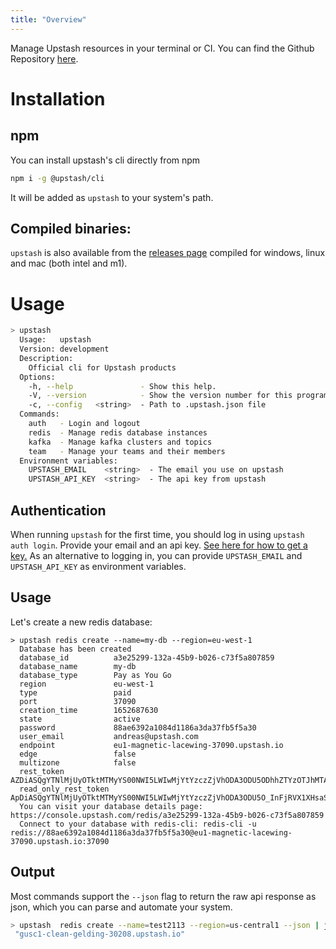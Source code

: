 ```yaml
---
title: "Overview"
---
```

Manage Upstash resources in your terminal or CI.
You can find the Github Repository [here](https://github.com/upstash/cli).
<br />
# Installation
## npm
You can install upstash's cli directly from npm
```bash
npm i -g @upstash/cli
```
It will be added as `upstash` to your system's path.
## Compiled binaries:
`upstash` is also available from the
[releases page](https://github.com/upstash/cli/releases/latest) compiled
for windows, linux and mac (both intel and m1).
# Usage
```bash
> upstash
  Usage:   upstash
  Version: development
  Description:
    Official cli for Upstash products
  Options:
    -h, --help               - Show this help.
    -V, --version            - Show the version number for this program.
    -c, --config   <string>  - Path to .upstash.json file
  Commands:
    auth   - Login and logout
    redis  - Manage redis database instances
    kafka  - Manage kafka clusters and topics
    team   - Manage your teams and their members
  Environment variables:
    UPSTASH_EMAIL    <string>  - The email you use on upstash
    UPSTASH_API_KEY  <string>  - The api key from upstash
```
## Authentication
When running `upstash` for the first time, you should log in using
`upstash auth login`. Provide your email and an api key.
[See here for how to get a key.](https://docs.upstash.com/redis/howto/developerapi#api-development)
As an alternative to logging in, you can provide `UPSTASH_EMAIL` and
`UPSTASH_API_KEY` as environment variables.
## Usage
Let's create a new redis database:
```
> upstash redis create --name=my-db --region=eu-west-1
  Database has been created
  database_id          a3e25299-132a-45b9-b026-c73f5a807859
  database_name        my-db
  database_type        Pay as You Go
  region               eu-west-1
  type                 paid
  port                 37090
  creation_time        1652687630
  state                active
  password             88ae6392a1084d1186a3da37fb5f5a30
  user_email           andreas@upstash.com
  endpoint             eu1-magnetic-lacewing-37090.upstash.io
  edge                 false
  multizone            false
  rest_token           AZDiASQgYTNlMjUyOTktMTMyYS00NWI5LWIwMjYtYzczZjVhODA3ODU5ODhhZTYzOTJhMTA4NGQxMTg2YTNkYTM3ZmI1ZjVhMzA=
  read_only_rest_token ApDiASQgYTNlMjUyOTktMTMyYS00NWI5LWIwMjYtYzczZjVhODA3ODU5O_InFjRVX1XHsaSjq1wSerFCugZ8t8O1aTfbF6Jhq1I=
  You can visit your database details page: https://console.upstash.com/redis/a3e25299-132a-45b9-b026-c73f5a807859
  Connect to your database with redis-cli: redis-cli -u redis://88ae6392a1084d1186a3da37fb5f5a30@eu1-magnetic-lacewing-37090.upstash.io:37090
```
## Output
Most commands support the `--json` flag to return the raw api response as json,
which you can parse and automate your system.
```bash
> upstash  redis create --name=test2113 --region=us-central1 --json | jq '.endpoint'
 "gusc1-clean-gelding-30208.upstash.io"
```